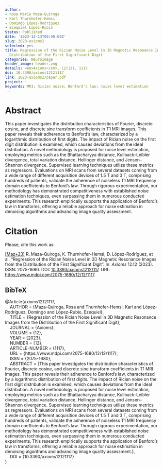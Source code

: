 ```yaml
---
author:
- Rosa María Maza-Quiroga
- Karl Thurnhofer-Hemsi
- Domingo López-Rodríguez
- Ezequiel López-Rubio
Status: Published
date: '2023-12-13T00:00:00Z'
slug: 2023-axioms2
selected: yes
title: Regression of the Rician Noise Level in 3D Magnetic Resonance Images from the
  Distribution of the First Significant Digit
categories: Neuroimage
header_image: header.png
details: <em>Axioms</em>, 12(12), 1117
doi: 10.3390/axioms12121117
link: 2023-axioms2/paper.pdf
project: ~
keywords: MRI; Rician noise; Benford’s law; noise level estimation
---
```




# Abstract


This paper investigates the distribution characteristics of Fourier, discrete cosine, and discrete sine transform coefficients in T1 MRI images. This paper reveals their adherence to Benford’s law, characterized by a logarithmic distribution of first digits. The impact of Rician noise on the first digit distribution is examined, which causes deviations from the ideal distribution. A novel methodology is proposed for noise level estimation, employing metrics such as the Bhattacharyya distance, Kullback–Leibler divergence, total variation distance, Hellinger distance, and Jensen–Shannon divergence. Supervised learning techniques utilize these metrics as regressors. Evaluations on MRI scans from several datasets coming from a wide range of different acquisition devices of 1.5 T and 3 T, comprising hundreds of patients, validate the adherence of noiseless T1 MRI frequency domain coefficients to Benford’s law. Through rigorous experimentation, our methodology has demonstrated competitiveness with established noise estimation techniques, even surpassing them in numerous conducted experiments. This research empirically supports the application of Benford’s law in transforms, offering a reliable approach for noise estimation in denoising algorithms and advancing image quality assessment.







# Citation
Please, cite this work as:


<a name=bib-axioms12121117></a>[[Maz+23]](#cite-axioms12121117) R. Maza-Quiroga, K. Thurnhofer-Hemsi, D. López-Rodríguez, et al. “Regression of the Rician Noise Level in 3D Magnetic Resonance Images from the Distribution of the First Significant Digit”. In: _Axioms_ 12.12 (2023). ISSN: 2075-1680. DOI: [10.3390/axioms12121117](https://doi.org/10.3390%2Faxioms12121117). URL: [https://www.mdpi.com/2075-1680/12/12/1117](https://www.mdpi.com/2075-1680/12/12/1117).

::: {.callout-note appearance="minimal" collapse=true}

## BibTeX

@Article{axioms12121117,<br>&nbsp;&nbsp;&nbsp;&nbsp;AUTHOR = {Maza-Quiroga, Rosa and Thurnhofer-Hemsi, Karl and López-Rodríguez, Domingo and López-Rubio, Ezequiel},<br>&nbsp;&nbsp;&nbsp;&nbsp;TITLE = {Regression of the Rician Noise Level in 3D Magnetic Resonance Images from the Distribution of the First Significant Digit},<br>&nbsp;&nbsp;&nbsp;&nbsp;JOURNAL = {Axioms},<br>&nbsp;&nbsp;&nbsp;&nbsp;VOLUME = {12},<br>&nbsp;&nbsp;&nbsp;&nbsp;YEAR = {2023},<br>&nbsp;&nbsp;&nbsp;&nbsp;NUMBER = {12},<br>&nbsp;&nbsp;&nbsp;&nbsp;ARTICLE-NUMBER = {1117},<br>&nbsp;&nbsp;&nbsp;&nbsp;URL = {https://www.mdpi.com/2075-1680/12/12/1117},<br>&nbsp;&nbsp;&nbsp;&nbsp;ISSN = {2075-1680},<br>&nbsp;&nbsp;&nbsp;&nbsp;ABSTRACT = {This paper investigates the distribution characteristics of Fourier, discrete cosine, and discrete sine transform coefficients in T1 MRI images. This paper reveals their adherence to Benford&rsquo;s law, characterized by a logarithmic distribution of first digits. The impact of Rician noise on the first digit distribution is examined, which causes deviations from the ideal distribution. A novel methodology is proposed for noise level estimation, employing metrics such as the Bhattacharyya distance, Kullback&ndash;Leibler divergence, total variation distance, Hellinger distance, and Jensen&ndash;Shannon divergence. Supervised learning techniques utilize these metrics as regressors. Evaluations on MRI scans from several datasets coming from a wide range of different acquisition devices of 1.5 T and 3 T, comprising hundreds of patients, validate the adherence of noiseless T1 MRI frequency domain coefficients to Benford&rsquo;s law. Through rigorous experimentation, our methodology has demonstrated competitiveness with established noise estimation techniques, even surpassing them in numerous conducted experiments. This research empirically supports the application of Benford&rsquo;s law in transforms, offering a reliable approach for noise estimation in denoising algorithms and advancing image quality assessment.},<br>&nbsp;&nbsp;&nbsp;&nbsp;DOI = {10.3390/axioms12121117}<br>}

:::


